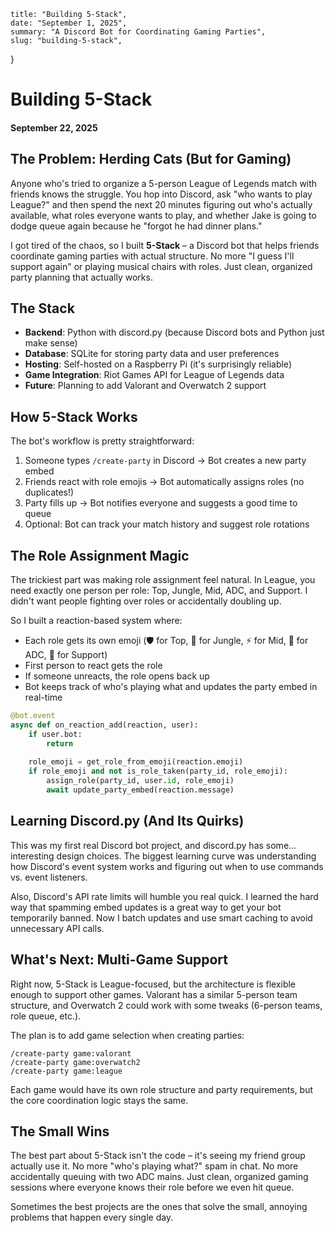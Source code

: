     title: "Building 5-Stack",
    date: "September 1, 2025",
    summary: "A Discord Bot for Coordinating Gaming Parties",
    slug: "building-5-stack",
}

# Building 5-Stack
#### September 22, 2025

<div style={{ height:"25px"}}/>

## The Problem: Herding Cats (But for Gaming)
Anyone who's tried to organize a 5-person League of Legends match with friends knows the struggle. You hop into Discord, ask "who wants to play League?" and then spend the next 20 minutes figuring out who's actually available, what roles everyone wants to play, and whether Jake is going to dodge queue again because he "forgot he had dinner plans."

I got tired of the chaos, so I built **5-Stack** – a Discord bot that helps friends coordinate gaming parties with actual structure. No more "I guess I'll support again" or playing musical chairs with roles. Just clean, organized party planning that actually works.

## The Stack

* **Backend**: Python with discord.py (because Discord bots and Python just make sense)
* **Database**: SQLite for storing party data and user preferences
* **Hosting**: Self-hosted on a Raspberry Pi (it's surprisingly reliable)
* **Game Integration**: Riot Games API for League of Legends data
* **Future**: Planning to add Valorant and Overwatch 2 support

## How 5-Stack Works

The bot's workflow is pretty straightforward:

1. Someone types `/create-party` in Discord → Bot creates a new party embed
2. Friends react with role emojis → Bot automatically assigns roles (no duplicates!)
3. Party fills up → Bot notifies everyone and suggests a good time to queue
4. Optional: Bot can track your match history and suggest role rotations

## The Role Assignment Magic
The trickiest part was making role assignment feel natural. In League, you need exactly one person per role: Top, Jungle, Mid, ADC, and Support. I didn't want people fighting over roles or accidentally doubling up.

So I built a reaction-based system where:
- Each role gets its own emoji (🛡️ for Top, 🌲 for Jungle, ⚡ for Mid, 🏹 for ADC, 💚 for Support)
- First person to react gets the role
- If someone unreacts, the role opens back up
- Bot keeps track of who's playing what and updates the party embed in real-time

```python
@bot.event
async def on_reaction_add(reaction, user):
    if user.bot:
        return
    
    role_emoji = get_role_from_emoji(reaction.emoji)
    if role_emoji and not is_role_taken(party_id, role_emoji):
        assign_role(party_id, user.id, role_emoji)
        await update_party_embed(reaction.message)
```

## Learning Discord.py (And Its Quirks)
This was my first real Discord bot project, and discord.py has some... interesting design choices. The biggest learning curve was understanding how Discord's event system works and figuring out when to use commands vs. event listeners.

Also, Discord's API rate limits will humble you real quick. I learned the hard way that spamming embed updates is a great way to get your bot temporarily banned. Now I batch updates and use smart caching to avoid unnecessary API calls.

## What's Next: Multi-Game Support
Right now, 5-Stack is League-focused, but the architecture is flexible enough to support other games. Valorant has a similar 5-person team structure, and Overwatch 2 could work with some tweaks (6-person teams, role queue, etc.).

The plan is to add game selection when creating parties:
```
/create-party game:valorant
/create-party game:overwatch2
/create-party game:league
```

Each game would have its own role structure and party requirements, but the core coordination logic stays the same.

## The Small Wins
The best part about 5-Stack isn't the code – it's seeing my friend group actually use it. No more "who's playing what?" spam in chat. No more accidentally queuing with two ADC mains. Just clean, organized gaming sessions where everyone knows their role before we even hit queue.

Sometimes the best projects are the ones that solve the small, annoying problems that happen every single day.